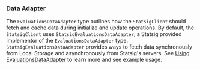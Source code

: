 
### Data Adapter

The `EvaluationsDataAdapter` type outlines how the `StatsigClient` should fetch and cache data during initialize and update operations.
By default, the `StatsigClient` uses `StatsigEvaluationsDataAdapter`, a Statsig provided implementor of the `EvaluationsDataAdapter` type. `StatsigEvaluationsDataAdapter`
provides ways to fetch data synchronously from Local Storage and asynchronously from Statsig's servers.
See [Using EvaluationsDataAdapter](/client/javascript-sdk/using-evaluations-data-adapter) to learn more and see example usage.
